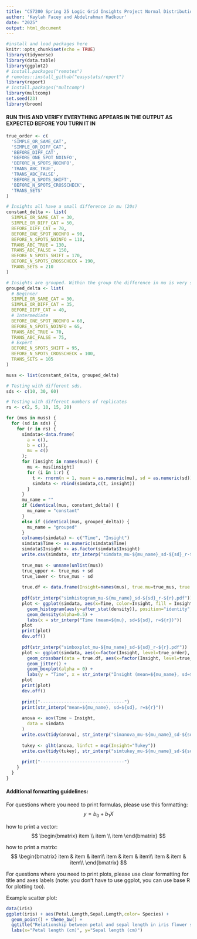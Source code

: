 ```yaml
---
title: "CS7200 Spring 25 Logic Grid Insights Project Normal Distribution ANOVA"
author: 'Kaylah Facey and Abdelrahman Madkour'
date: "2025"
output: html_document
---
```


 
```r
#install and load packages here
knitr::opts_chunk$set(echo = TRUE)
library(tidyverse)
library(data.table)
library(ggplot2)
# install.packages("remotes")
# remotes::install_github("easystats/report")
library(report)
# install.packages("multcomp")
library(multcomp)
set.seed(23)
library(broom)
```

#### RUN THIS AND VERIFY EVERYTHING APPEARS IN THE OUTPUT AS EXPECTED BEFORE YOU TURN IT IN

```r

true_order <- c(
  'SIMPLE_OR_SAME_CAT',
  'SIMPLE_OR_DIFF_CAT',
  'BEFORE_DIFF_CAT',
  'BEFORE_ONE_SPOT_NOINFO',
  'BEFORE_N_SPOTS_NOINFO',
  'TRANS_ABC_TRUE',
  'TRANS_ABC_FALSE',
  'BEFORE_N_SPOTS_SHIFT',
  'BEFORE_N_SPOTS_CROSSCHECK',
  'TRANS_SETS'
)

# Insights all have a small difference in mu (20s)
constant_delta <- list(
  SIMPLE_OR_SAME_CAT = 30,
  SIMPLE_OR_DIFF_CAT = 50,
  BEFORE_DIFF_CAT = 70,
  BEFORE_ONE_SPOT_NOINFO = 90,
  BEFORE_N_SPOTS_NOINFO = 110,
  TRANS_ABC_TRUE = 130,
  TRANS_ABC_FALSE = 150,
  BEFORE_N_SPOTS_SHIFT = 170,
  BEFORE_N_SPOTS_CROSSCHECK = 190,
  TRANS_SETS = 210
)

# Insights are grouped. Within the group the difference in mu is very small (5s) but between groups it is more pronounced (20s)
grouped_delta <- list(
  # Beginner
  SIMPLE_OR_SAME_CAT = 30,
  SIMPLE_OR_DIFF_CAT = 35,
  BEFORE_DIFF_CAT = 40,
  # Intermediate
  BEFORE_ONE_SPOT_NOINFO = 60,
  BEFORE_N_SPOTS_NOINFO = 65,
  TRANS_ABC_TRUE = 70,
  TRANS_ABC_FALSE = 75,
  # Expert
  BEFORE_N_SPOTS_SHIFT = 95,
  BEFORE_N_SPOTS_CROSSCHECK = 100,
  TRANS_SETS = 105
)

muss <- list(constant_delta, grouped_delta)

# Testing with different sds.
sds <- c(10, 30, 60)

# Testing with different numbers of replicates 
rs <- c(2, 5, 10, 15, 20)
```

```r
for (mus in muss) {
  for (sd in sds) {
    for (r in rs) {
      simdata<-data.frame(
        a = c(),
        b = c(),
        mu = c()
      );
      for (insight in names(mus)) {
        mu <- mus[insight]
        for (i in 1:r) {
          t <- rnorm(n = 1, mean = as.numeric(mu), sd = as.numeric(sd))
          simdata <- rbind(simdata,c(t, insight))
        }
      }
      mu_name = ""
      if (identical(mus, constant_delta)) {
        mu_name = "constant"
      }
      else if (identical(mus, grouped_delta)) {
        mu_name = "grouped"
      }
      colnames(simdata) <- c("Time", "Insight")
      simdata$Time <- as.numeric(simdata$Time)
      simdata$Insight <- as.factor(simdata$Insight)
      write.csv(simdata, str_interp("simdata_mu-${mu_name}_sd-${sd}_r-${r}"))
      
      true_mus <- unname(unlist(mus))
      true_upper <- true_mus + sd
      true_lower <- true_mus - sd
      
      true.df <- data.frame(Insight=names(mus), true.mu=true_mus, true.upper=true_upper, true.lower=true_lower)
      
      pdf(str_interp("simhistogram_mu-${mu_name}_sd-${sd}_r-${r}.pdf"))
      plot <- ggplot(simdata, aes(x=Time, color=Insight, fill = Insight)) + 
        geom_histogram(aes(y=after_stat(density)), position="identity", alpha=0.5, binwidth = 20) +
        geom_density(alpha=0.5) + 
        labs(x = str_interp("Time (mean=${mu}, sd=${sd}, r=${r})"))
      plot
      print(plot)
      dev.off()
      
      pdf(str_interp("simboxplot_mu-${mu_name}_sd-${sd}_r-${r}.pdf"))
      plot <- ggplot(simdata, aes(x=factor(Insight, level=true_order), y=Time, color=Insight)) + 
        geom_crossbar(data = true.df, aes(x=factor(Insight, level=true_order), y=true.mu, ymin=true.upper, ymax=true.lower), color="grey") +
        geom_jitter() +
        geom_boxplot(alpha = 0) +
        labs(y = "Time", x = str_interp("Insight (mean=${mu_name}, sd=${sd}, r=${r})"))
      plot
      print(plot)
      dev.off()
      
      print("--------------------------------")
      print(str_interp("mean=${mu_name}, sd=${sd}, r=${r}"))
      
      anova <- aov(Time ~ Insight,
        data = simdata
      )
      write.csv(tidy(anova), str_interp("simanova_mu-${mu_name}_sd-${sd}_r-${r}"))
      
      tukey <- glht(anova, linfct = mcp(Insight="Tukey"))
      write.csv(tidy(tukey), str_interp("simtukey_mu-${mu_name}_sd-${sd}_r-${r}"))
      
      print("--------------------------------")
    }
  }
}
```


#### Additional formatting guidelines: 

For questions where you need to print formulas, please use this formatting: 
$$
y = b_0 + b_1X
$$


how to print a vector:
$$
\begin{bmatrix}
item \\ 
item \\
item
\end{bmatrix}
$$

how to print a matrix:
$$
\begin{bmatrix}
item & item & item\\
item & item & item\\
item & item & item\\
\end{bmatrix}
$$

For questions where you need to print plots, please use clear formatting for title and axes labels (note: you don't have to use ggplot, you can use base R for plotting too).
    
  
Example scatter plot:
```r
data(iris)
ggplot(iris) + aes(Petal.Length,Sepal.Length,color= Species) +
  geom_point() + theme_bw() + 
  ggtitle("Relationship between petal and sepal length in iris flower species") + 
  labs(x="Petal length (cm)", y="Sepal length (cm)")

```
